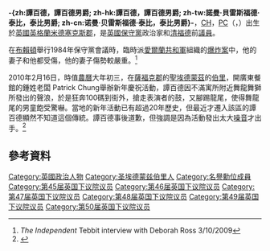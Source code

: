 {{noteTA
|G1=PoliticiansUK
}}
{{Infobox Officeholder
|image=Official portrait of Lord Tebbit 2020 crop 2.jpg
| honorific-prefix =
| name = 譚百德勳爵 <small>閣下</small>
| original_name = The Rt. Hon. Lord Tebbit
| honorific-suffix = 
| office = [[蘭開斯特公爵領地事務大臣|蘭開斯特公爵領地事務大臣]]
| term_start = 1985年9月2日
| term_end = 1987年6月13日
| predecessor = {{le|第二代高里伯爵格雷·魯斯文|Grey Ruthven, 2nd Earl of Gowrie|高里伯爵}}
| successor =[[祈淦禮|祈淦禮]]
| office2 = [[保守黨主席|保守黨主席]]
| term_start2 = 1985年9月2日
| term_end2 = 1987年6月13日
| predecessor2 = [[約翰·格默|約翰·格默]]
| successor2 = [[彼特·布洛克|彼特·布洛克]]
| office3 = [[貿易及工業大臣|貿易及工業大臣]]
| term_start3 = 1983年10月11日
| term_end3 = 1985年9月2日
| predecessor3 = [[賽西爾·柏金遜|賽西爾·柏金遜]]
| successor3 =[[Leon_Brittan,_Baron_Brittan_of_Spennithorne|里安·畢頓]]
| office4 = [[就業事務大臣|就業事務大臣]]
| primeminister4 = [[戴卓爾夫人|戴卓爾夫人]]
| term_start4 = 1981年9月14日
| term_end4 = 1983年10月16日
| predecessor4 = [[James_Prior,_Baron_Prior|詹姆斯·普賴爾]] 
| successor4 =[[Tom_King,_Baron_King_of_Bridgwater|湯姆·金]]
| birth_date = {{birth date and age|1931|3|29|df=y}}
| birth_place = {{UK}}[[英格蘭|英格蘭]][[米德塞克斯郡|米德塞克斯郡]]{{link-en|Ponders End}}
| party = [[保守黨_(英國)|保守黨]] 
}}
'''-{zh:譚百德，譚百德男爵; zh-hk:譚百德，譚百德男爵; zh-tw:諾曼·貝雷斯福德·泰比，泰比男爵; zh-cn:诺曼·贝雷斯福德·泰比，泰比男爵}-'''，[[名譽勳位|CH]]，[[英國樞密院|PC]]（{{lang-en|'''Norman Beresford Tebbit, Baron Tebbit'''}}，{{bd|1931年|3月29日|||Tebbit, Norman}}）出生於[[英國|英國]][[英格蘭|英格蘭]][[米德塞克斯郡|米德塞克斯郡]]{{link-en|Ponders End}}，是[[英國|英國]][[保守黨_(英國)|保守黨]]政治家和[[清福德|清福德]]前[[議員|議員]]。

在[[布賴頓|布賴頓]]舉行1984年保守黨會議時，臨時派[[愛爾蘭共和軍|愛爾蘭共和軍]]組織的[[布賴頓旅館爆炸案|爆炸案]]中，他的妻子和他都受傷，他的妻子傷勢較嚴重。<ref> ''The Independent'' Tebbit interview with Deborah Ross 3/10/2009 </ref>

2010年2月16日，時值[[農曆|農曆]]大年初三，在[[薩福克郡|薩福克郡]]的[[聖埃德蒙茲|聖埃德蒙茲]]的[[伯里|伯里]]，開廣東餐館的鍾姓老闆 Patrick Chung舉辦新年慶祝活動，譚百德因不滿寓所附近舞龍舞獅所發出的聲浪，於是狂奔100碼到街外，搶走表演者的鼓，又腳踢龍尾，使得舞龍尾的男童飽受驚嚇。當地的新年活動已有超過20年歷史，但最近才遷入該區的譚百德顯然不知道這個傳統。譚百德事後道歉，但強調是因為活動發出太大[[噪音|噪音]]才出手。<ref>{{Cite news |url=http://www.dailymail.co.uk/news/article-1253066/Norman-Tebbit-attacks-child-dressed-dragon-Chinese-New-Year.html |title=Norman Tebbit 'attacks child dressed as dragon for Chinese New Year' |author=Andrew Levy |publisher=[[每日郵報|每日郵報]] |location=英國 |date=2010-02-23 |accessdate=2010-02-26 |language=en |archive-date=2010-02-26 |archive-url=https://web.archive.org/web/20100226131822/http://www.dailymail.co.uk/news/article-1253066/Norman-Tebbit-attacks-child-dressed-dragon-Chinese-New-Year.html |dead-url=no }}</ref>

== 參考資料 ==
<div class="references-small">
<references />
</div>



{{Authority control}}

{{DEFAULTSORT:Tebbit, Norman}}
[[Category:英國政治人物|Category:英國政治人物]]
[[Category:圣埃德蒙兹伯里人|Category:圣埃德蒙兹伯里人]]
[[Category:名譽勳位成員|Category:名譽勳位成員]]
[[Category:第45届英国下议院议员|Category:第45届英国下议院议员]]
[[Category:第46届英国下议院议员|Category:第46届英国下议院议员]]
[[Category:第47届英国下议院议员|Category:第47届英国下议院议员]]
[[Category:第48届英国下议院议员|Category:第48届英国下议院议员]]
[[Category:第49届英国下议院议员|Category:第49届英国下议院议员]]
[[Category:第50届英国下议院议员|Category:第50届英国下议院议员]]